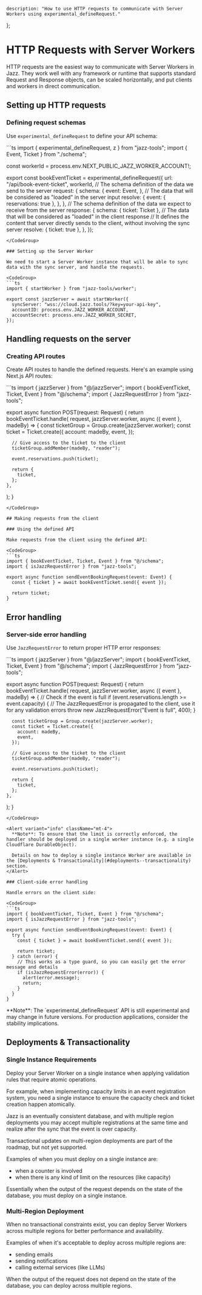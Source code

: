     description: "How to use HTTP requests to communicate with Server Workers using experimental_defineRequest."
};


# HTTP Requests with Server Workers

HTTP requests are the easiest way to communicate with Server Workers in Jazz. They work well with any framework or runtime that supports standard Request and Response objects, can be scaled horizontally, and put clients and workers in direct communication.

## Setting up HTTP requests

### Defining request schemas

Use `experimental_defineRequest` to define your API schema:

<CodeGroup>
```ts
import { experimental_defineRequest, z } from "jazz-tools";
import { Event, Ticket } from "./schema";

const workerId = process.env.NEXT_PUBLIC_JAZZ_WORKER_ACCOUNT!;

export const bookEventTicket = experimental_defineRequest({
  url: "/api/book-event-ticket",
  workerId,
  // The schema definition of the data we send to the server
  request: {
    schema: {
      event: Event,
    },
    // The data that will be considered as "loaded" in the server input
    resolve: {
      event: { reservations: true },
    },
  },
  // The schema definition of the data we expect to receive from the server
  response: {
    schema: { ticket: Ticket },
    // The data that will be considered as "loaded" in the client response
    // It defines the content that server directly sends to the client, without involving the sync server
    resolve: { ticket: true },
  },
});
```
</CodeGroup>

### Setting up the Server Worker

We need to start a Server Worker instance that will be able to sync data with the sync server, and handle the requests.

<CodeGroup>
```ts
import { startWorker } from "jazz-tools/worker";

export const jazzServer = await startWorker({
  syncServer: "wss://cloud.jazz.tools/?key=your-api-key",
  accountID: process.env.JAZZ_WORKER_ACCOUNT,
  accountSecret: process.env.JAZZ_WORKER_SECRET,
});
```
</CodeGroup>

## Handling requests on the server

### Creating API routes

Create API routes to handle the defined requests. Here's an example using Next.js API routes:

<CodeGroup>
```ts
import { jazzServer } from "@/jazzServer";
import { bookEventTicket, Ticket, Event } from "@/schema";
import { JazzRequestError } from "jazz-tools";

export async function POST(request: Request) {
  return bookEventTicket.handle(
    request,
    jazzServer.worker,
    async ({ event }, madeBy) => {
      const ticketGroup = Group.create(jazzServer.worker);
      const ticket = Ticket.create({
        account: madeBy,
        event,
      });

      // Give access to the ticket to the client
      ticketGroup.addMember(madeBy, "reader");

      event.reservations.push(ticket);

      return {
        ticket,
      };
    },
  );
}
```
</CodeGroup>

## Making requests from the client

### Using the defined API

Make requests from the client using the defined API:

<CodeGroup>
```ts
import { bookEventTicket, Ticket, Event } from "@/schema";
import { isJazzRequestError } from "jazz-tools";

export async function sendEventBookingRequest(event: Event) {
  const { ticket } = await bookEventTicket.send({ event });

  return ticket;
}
```
</CodeGroup>

## Error handling

### Server-side error handling

Use `JazzRequestError` to return proper HTTP error responses:

<CodeGroup>
```ts
import { jazzServer } from "@/jazzServer";
import { bookEventTicket, Ticket, Event } from "@/schema";
import { JazzRequestError } from "jazz-tools";

export async function POST(request: Request) {
  return bookEventTicket.handle(
    request,
    jazzServer.worker,
    async ({ event }, madeBy) => {
      // Check if the event is full
      if (event.reservations.length >= event.capacity) {
        // The JazzRequestError is propagated to the client, use it for any validation errors
        throw new JazzRequestError("Event is full", 400);
      }

      const ticketGroup = Group.create(jazzServer.worker);
      const ticket = Ticket.create({
        account: madeBy,
        event,
      });

      // Give access to the ticket to the client
      ticketGroup.addMember(madeBy, "reader");

      event.reservations.push(ticket);

      return {
        ticket,
      };
    },
  );
}
```
</CodeGroup>

<Alert variant="info" className="mt-4">
  **Note**: To ensure that the limit is correctly enforced, the handler should be deployed in a single worker instance (e.g. a single Cloudflare DurableObject).
  
  Details on how to deploy a single instance Worker are available in the [Deployments & Transactionality](#deployments--transactionality) section.
</Alert>

### Client-side error handling

Handle errors on the client side:

<CodeGroup>
```ts
import { bookEventTicket, Ticket, Event } from "@/schema";
import { isJazzRequestError } from "jazz-tools";

export async function sendEventBookingRequest(event: Event) {
  try {
    const { ticket } = await bookEventTicket.send({ event });

    return ticket;
  } catch (error) {
    // This works as a type guard, so you can easily get the error message and details
    if (isJazzRequestError(error)) {
      alert(error.message);
      return;
    }
  }
}
```
</CodeGroup>

<Alert variant="info" className="mt-4">
  **Note**: The `experimental_defineRequest` API is still experimental and may change in future versions. For production applications, consider the stability implications.
</Alert>

## Deployments & Transactionality

### Single Instance Requirements

Deploy your Server Worker on a single instance when applying validation rules that require atomic operations.

For example, when implementing capacity limits in an event registration system, you need a single instance to ensure the capacity check and ticket creation happen atomically.

Jazz is an eventually consistent database, and with multiple region deployments you may accept multiple registrations at the same time
and realize after the sync that the event is over capacity.

Transactional updates on multi-region deployments are part of the roadmap, but not yet supported.

Examples of when you must deploy on a single instance are:
- when a counter is involved
- when there is any kind of limit on the resources (like capacity)

Essentially when the output of the request depends on the state of the database, you must deploy on a single instance.

### Multi-Region Deployment

When no transactional constraints exist, you can deploy Server Workers across multiple regions for better performance and availability.

Examples of when it's acceptable to deploy across multiple regions are:
- sending emails
- sending notifications
- calling external services (like LLMs)

When the output of the request does not depend on the state of the database, you can deploy across multiple regions.